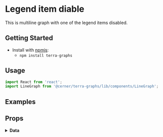 
# Legend item diable

This is multiline graph with one of the legend items disabled.

## Getting Started

- Install with [npmjs](https://www.npmjs.com):
  - `npm install terra-graphs`

## Usage

```jsx
import React from 'react';
import LineGraph from '@cerner/terra-graphs/lib/components/LineGraph';
```
## Examples
<LineGraph />

## Props
<PropsTable />

<details>
<summary style={{fontSize: 24 }}>
<b>Data</b>
</summary>

### Graph Config object
<GraphConfig />

### Data object
<DataObject />
</details>